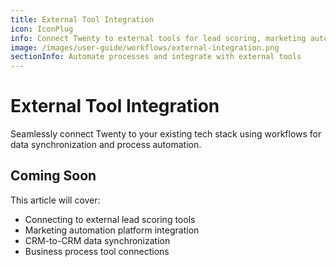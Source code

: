 ```yaml
---
title: External Tool Integration
icon: IconPlug
info: Connect Twenty to external tools for lead scoring, marketing automation, and business process integration.
image: /images/user-guide/workflows/external-integration.png
sectionInfo: Automate processes and integrate with external tools
---
```


# External Tool Integration

Seamlessly connect Twenty to your existing tech stack using workflows for data synchronization and process automation.

## Coming Soon

This article will cover:
- Connecting to external lead scoring tools
- Marketing automation platform integration
- CRM-to-CRM data synchronization
- Business process tool connections

<ArticleEditContent></ArticleEditContent>
